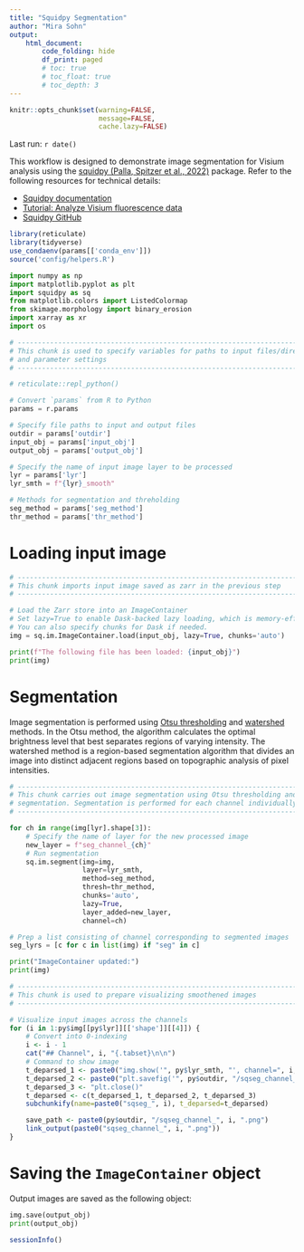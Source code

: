 ```yaml
---
title: "Squidpy Segmentation"
author: "Mira Sohn"
output:
    html_document:
        code_folding: hide
        df_print: paged
        # toc: true
        # toc_float: true
        # toc_depth: 3
---
```


```r
knitr::opts_chunk$set(warning=FALSE,
                      message=FALSE,
                      cache.lazy=FALSE)
```

Last run: `r date()`

This workflow is designed to demonstrate image segmentation for Visium analysis 
using the [squidpy (Palla, Spitzer et al., 2022)](https://doi.org/10.1038/s41592-021-01358-2) package.
Refer to the following resources for technical details:

- [Squidpy documentation](https://squidpy.readthedocs.io/en/stable/index.html)
- [Tutorial: Analyze Visium fluorescence data](https://squidpy.readthedocs.io/en/stable/notebooks/tutorials/tutorial_visium_fluo.html)
- [Squidpy GitHub](https://github.com/scverse/squidpy)


```r
library(reticulate)
library(tidyverse)
use_condaenv(params[['conda_env']])
source('config/helpers.R')
```

```python
import numpy as np
import matplotlib.pyplot as plt
import squidpy as sq
from matplotlib.colors import ListedColormap
from skimage.morphology import binary_erosion
import xarray as xr
import os
```

```python

# ------------------------------------------------------------------------------
# This chunk is used to specify variables for paths to input files/directories
# and parameter settings
# ------------------------------------------------------------------------------

# reticulate::repl_python()

# Convert `params` from R to Python
params = r.params

# Specify file paths to input and output files
outdir = params['outdir']
input_obj = params['input_obj']
output_obj = params['output_obj']

# Specify the name of input image layer to be processed
lyr = params['lyr']
lyr_smth = f"{lyr}_smooth"

# Methods for segmentation and threholding
seg_method = params['seg_method']
thr_method = params['thr_method']
```

# Loading input image

```python

# ------------------------------------------------------------------------------
# This chunk imports input image saved as zarr in the previous step
# ------------------------------------------------------------------------------

# Load the Zarr store into an ImageContainer
# Set lazy=True to enable Dask-backed lazy loading, which is memory-efficient for large images.
# You can also specify chunks for Dask if needed.
img = sq.im.ImageContainer.load(input_obj, lazy=True, chunks='auto')

print(f"The following file has been loaded: {input_obj}")
print(img)
```

# Segmentation {.tabset}

Image segmentation is performed using [Otsu thresholding](https://en.wikipedia.org/wiki/Otsu's_method) and 
[watershed](https://en.wikipedia.org/wiki/Watershed_(image_processing)) methods. In the Otsu method, 
the algorithm calculates the optimal brightness level that best separates regions of varying intensity. 
The watershed method is a region-based segmentation algorithm that divides an image into distinct adjacent
regions based on topographic analysis of pixel intensities.

```python

# ------------------------------------------------------------------------------
# This chunk carries out image segmentation using Otsu thresholding and watershed 
# segmentation. Segmentation is performed for each channel individually.
# ------------------------------------------------------------------------------

for ch in range(img[lyr].shape[3]):
    # Specify the name of layer for the new processed image
    new_layer = f"seg_channel_{ch}"
    # Run segmentation
    sq.im.segment(img=img,
                  layer=lyr_smth,
                  method=seg_method,
                  thresh=thr_method,
                  chunks='auto',
                  lazy=True,
                  layer_added=new_layer,
                  channel=ch)

# Prep a list consisting of channel corresponding to segmented images
seg_lyrs = [c for c in list(img) if "seg" in c]

print("ImageContainer updated:")
print(img)
```

```r

# ------------------------------------------------------------------------------
# This chunk is used to prepare visualizing smoothened images
# ------------------------------------------------------------------------------

# Visualize input images across the channels
for (i in 1:py$img[[py$lyr]][['shape']][[4]]) {
    # Convert into 0-indexing
    i <- i - 1
    cat("## Channel", i, "{.tabset}\n\n")
    # Command to show image
    t_deparsed_1 <- paste0("img.show('", py$lyr_smth, "', channel=", i, ", cmap='gray')")
    t_deparsed_2 <- paste0("plt.savefig('", py$outdir, "/sqseg_channel_", i,  ".png', dpi=1000)")
    t_deparsed_3 <- "plt.close()"
    t_deparsed <- c(t_deparsed_1, t_deparsed_2, t_deparsed_3)
    subchunkify(name=paste0("sqseg_", i), t_deparsed=t_deparsed)

    save_path <- paste0(py$outdir, "/sqseg_channel_", i, ".png")
    link_output(paste0("sqseg_channel_", i, ".png"))
}

```


# Saving the `ImageContainer` object

Output images are saved as the following object:

```python
img.save(output_obj)
print(output_obj)
```

```r
sessionInfo()
```
